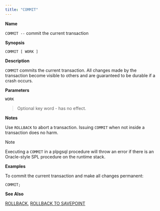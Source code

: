 ```yaml
---
title: "COMMIT"
---
```


<div id="commit" class="registered_link"></div>

**Name**

`COMMIT --` commit the current transaction

**Synopsis**

```text
COMMIT [ WORK ]
```

**Description**

`COMMIT` commits the current transaction. All changes made by the transaction become visible to others and are guaranteed to be durable if a crash occurs.

**Parameters**

`WORK`

> Optional key word - has no effect.

**Notes**

Use `ROLLBACK` to abort a transaction. Issuing `COMMIT` when not inside a transaction does no harm.

<div class="note">

<div class="title">

Note

</div>

Executing a `COMMIT` in a plpgsql procedure will throw an error if there is an Oracle-style SPL procedure on the runtime stack.

</div>

**Examples**

To commit the current transaction and make all changes permanent:

```text
COMMIT;
```

**See Also**

[ROLLBACK](../68_rollback/#rollback), [ROLLBACK TO SAVEPOINT](../69_rollback_to_savepoint/#rollback_to_savepoint)
